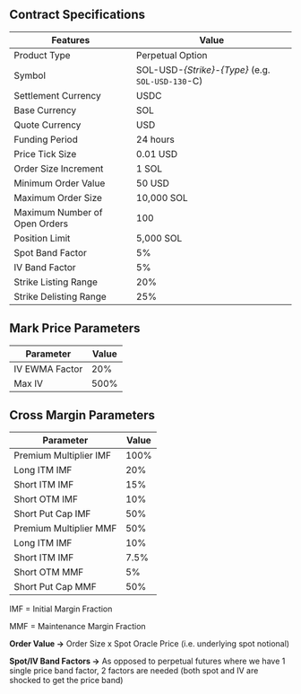 ## Contract Specifications

| Features                      | Value                                              |
| ----------------------------- | -------------------------------------------------- |
| Product Type                  | Perpetual Option                                   |
| Symbol                        | SOL-USD-_{Strike}_-_{Type}_ (e.g. `SOL-USD-130`-C) |
| Settlement Currency           | USDC                                               |
| Base Currency                 | SOL                                                |
| Quote Currency                | USD                                                |
| Funding Period                | 24 hours                                           |
| Price Tick Size               | 0.01 USD                                           |
| Order Size Increment          | 1 SOL                                              |
| Minimum Order Value           | 50 USD                                             |
| Maximum Order Size            | 10,000 SOL                                         |
| Maximum Number of Open Orders | 100                                                |
| Position Limit                | 5,000 SOL                                          |
| Spot Band Factor              | 5%                                                 |
| IV Band Factor                | 5%                                                 |
| Strike Listing Range          | 20%                                                |
| Strike Delisting Range        | 25%                                                |

## Mark Price Parameters

| Parameter      | Value |
| -------------- | ----- |
| IV EWMA Factor | 20%   |
| Max IV         | 500%  |

## Cross Margin Parameters

| Parameter              | Value |
| ---------------------- | ----- |
| Premium Multiplier IMF | 100%  |
| Long ITM IMF           | 20%   |
| Short ITM IMF          | 15%   |
| Short OTM IMF          | 10%   |
| Short Put Cap IMF      | 50%   |
| Premium Multiplier MMF | 50%   |
| Long ITM IMF           | 10%   |
| Short ITM IMF          | 7.5%  |
| Short OTM MMF          | 5%    |
| Short Put Cap MMF      | 50%   |

IMF = Initial Margin Fraction

MMF = Maintenance Margin Fraction

**Order Value →** Order Size x Spot Oracle Price (i.e. underlying spot notional)

**Spot/IV Band Factors →** As opposed to perpetual futures where we have 1 single price band factor, 2 factors are needed (both spot and IV are shocked to get the price band)
